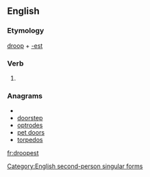 ==English==

===Etymology===
[[droop]] + [[-est]]

===Verb===
{{infl|en|verb form}}

# {{archaic}} {{form of|Second-person singular simple present form|droop}}

===Anagrams===
* {{alphagram|deooprst}}
* [[doorstep#English|doorstep]]
* [[optrodes#English|optrodes]]
* [[pet doors#English|pet doors]]
* [[torpedos#English|torpedos]]


[[Category:English second-person singular forms]]

[[fr:droopest]]